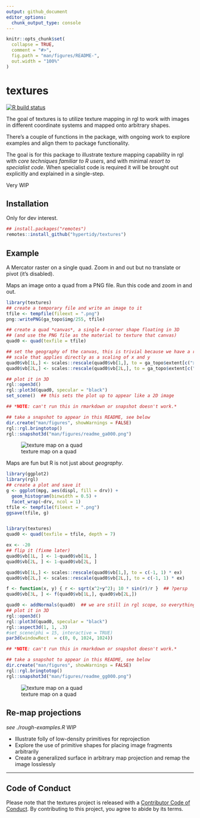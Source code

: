 ---
output: github_document
editor_options: 
  chunk_output_type: console
---

<!-- README.md is generated from README.Rmd. Please edit that file -->

```{r, include = FALSE}
knitr::opts_chunk$set(
  collapse = TRUE,
  comment = "#>",
  fig.path = "man/figures/README-",
  out.width = "100%"
)
```

# textures

<!-- badges: start -->
[![R build status](https://github.com/hypertidy/textures/workflows/R-CMD-check/badge.svg)](https://github.com/hypertidy/textures/actions)
<!-- badges: end -->



The goal of textures is to utilize texture mapping in rgl to work with images in different coordinate systems and mapped onto arbitrary shapes. 

There's a couple of functions in the package, with ongoing work to explore examples and align them 
to package functionality. 

The goal is for this package to illustrate texture mapping capability in rgl with *core techniques familiar to R users*, and with minimal *resort to specialist code*. When specialist code is required
it will be brought out explicitly and explained in a single-step. 


Very WIP

## Installation

Only for dev interest. 

```R
## install.packages("remotes")
remotes::install_github("hypertidy/textures")
```


## Example

A Mercator raster on a single quad. Zoom in and out but no translate or pivot (it's disabled). 

Maps an image onto a quad from a PNG file. Run this code and zoom in and out. 



```{r example, eval = FALSE}
library(textures)
## create a temporary file and write an image to it
tfile <- tempfile(fileext = ".png")
png::writePNG(ga_topo$img/255, tfile)

## create a quad *canvas*, a single 4-corner shape floating in 3D
## (and use the PNG file as the material to texture that canvas)
quad0 <- quad(texfile = tfile)

## set the geography of the canvas, this is trivial because we have a rectangular
## scale that applies directly as a scaling of x and y
quad0$vb[1L,] <- scales::rescale(quad0$vb[1,], to = ga_topo$extent[c("xmin", "xmax")])
quad0$vb[2L,] <- scales::rescale(quad0$vb[2L,], to = ga_topo$extent[c("ymin", "ymax")])

## plot it in 3D 
rgl::open3d()
rgl::plot3d(quad0, specular = "black")
set_scene()  ## this sets the plot up to appear like a 2D image

```


```{r example-1, include = FALSE, eval=FALSE}
## *NOTE: can't run this in rmarkdown or snapshot doesn't work.*

## take a snapshot to appear in this README, see below
dir.create("man/figures", showWarnings = FALSE)
rgl::rgl.bringtotop()
rgl::snapshot3d("man/figures/readme_ga000.png")
```


![texture map on a quad](man/figures/readme_ga000.png)


Maps are fun but R is not just about *geography*. 


```{r example--gg, eval = FALSE, include = TRUE}
library(ggplot2)
library(rgl)
## create a plot and save it
g <- ggplot(mpg, aes(displ, fill = drv)) + 
  geom_histogram(binwidth = 0.5) + 
  facet_wrap(~drv, ncol = 1)
tfile <- tempfile(fileext = ".png")
ggsave(tfile, g)


library(textures)
quad0 <- quad(texfile = tfile, depth = 7)

ex <- -20
## flip it (fixme later)
quad0$vb[1L, ] <- 1-quad0$vb[1L, ]
quad0$vb[2L, ] <- 1-quad0$vb[2L, ]

quad0$vb[1L,] <- scales::rescale(quad0$vb[1,], to = c(-1, 1) * ex)
quad0$vb[2L,] <- scales::rescale(quad0$vb[2L,], to = c(-1, 1) * ex)

f <- function(x, y) { r <- sqrt(x^2+y^2); 10 * sin(r)/r }  ## ?persp
quad0$vb[3L, ] <- f(quad0$vb[1L,], quad0$vb[2L,])

quad0 <- addNormals(quad0)  ## we are still in rgl scope, so everything is available
## plot it in 3D 
rgl::open3d()
rgl::plot3d(quad0, specular = "black")
rgl::aspect3d(1, 1, .3)
#set_scene(phi = 15, interactive = TRUE)
par3d(windowRect  = c(0, 0, 1024, 1024))

```


```{r example-gg1, include = FALSE, eval=FALSE}
## *NOTE: can't run this in rmarkdown or snapshot doesn't work.*

## take a snapshot to appear in this README, see below
dir.create("man/figures", showWarnings = FALSE)
rgl::rgl.bringtotop()
rgl::snapshot3d("man/figures/readme_gg000.png")
```

![texture map on a quad](man/figures/readme_gg000.png)


## Re-map projections


*see ./rough-examples.R* WIP

* Illustrate folly of low-density primitives for reprojection
* Explore the use of primitive shapes for placing image fragments arbitrarily
* Create a generalized surface in arbitrary map projection and remap the image losslessly


---

## Code of Conduct

Please note that the textures project is released with a [Contributor Code of Conduct](https://contributor-covenant.org/version/2/0/CODE_OF_CONDUCT.html). By contributing to this project, you agree to abide by its terms.

